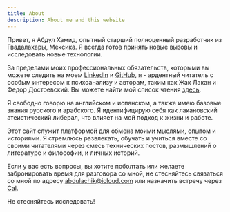```yaml
---
title: About
description: About me and this website
---
```


Привет, я Абдул Хамид, опытный старший полноценный разработчик из Гвадалахары, Мексика. Я всегда готов принять новые вызовы и исследовать новые технологии.

За пределами моих профессиональных обязательств, которыми вы можете следить на моем [LinkedIn](http://linkedin.com/in/abdulachik/) и [GitHub](https://github.com/abdul-hamid-achik), я - ардентный читатель с особым интересом к психоанализу и авторам, таким как Жак Лакан и Федор Достоевский. Вы можете найти мой список чтения [здесь](https://www.goodreads.com/abdulhamidachik).

Я свободно говорю на английском и испанском, а также имею базовые знания русского и арабского. Я идентифицирую себя как лакановский атеистический либерал, что влияет на мой подход к жизни и работе.

Этот сайт служит платформой для обмена моими мыслями, опытом и историями. Я стремлюсь развлекать, обучать и учиться вместе со своими читателями через смесь технических постов, размышлений о литературе и философии, и личных историй.

Если у вас есть вопросы, вы хотите поболтать или желаете забронировать время для разговора со мной, не стесняйтесь связаться со мной по адресу abdulachik@icloud.com или назначить встречу через [Cal](https://cal.com/abdulachik/30min).

Не стесняйтесь исследовать!
